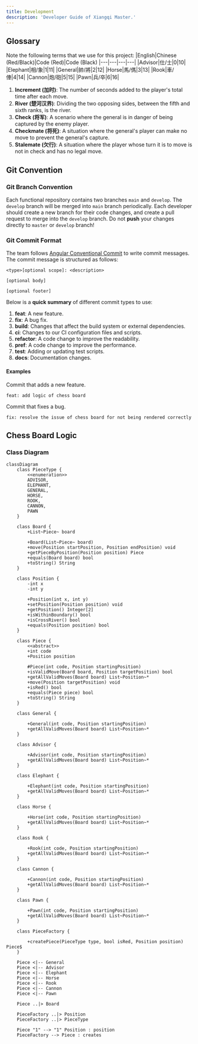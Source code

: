 ```yaml
---
title: Development
description: 'Developer Guide of Xiangqi Master.'
---
```


## Glossary
Note the following terms that we use for this project:
|English|Chinese (Red/Black)|Code (Red)|Code (Black)
|---|---|---|---|
|Advisor|仕/士|0|10|
|Elephant|相/象|1|11|
|General|帥/將|2|12|
|Horse|馬/傌|3|13|
|Rook|車/俥|4|14|
|Cannon|炮/砲|5|15|
|Pawn|兵/卒|6|16|

1. **Increment (加时)**: The number of seconds added to the player's total time after each move.
2. **River (楚河汉界)**: Dividing the two opposing sides, between the fifth and sixth ranks, is the river.
3. **Check (将军)**: A scenario where the general is in danger of being captured by the enemy player.
4. **Checkmate (将死)**: A situation where the general's player can make no move to prevent the general's capture.
5. **Stalemate (欠行)**: A situation where the player whose turn it is to move is not in check and has no legal move.

## Git Convention
### Git Branch Convention
Each functional repository contains two branches `main` and `develop`. The `develop` branch will be merged into `main` branch periodically. Each developer should create a new branch for 
their code changes, and create a pull request to merge into the `develop` branch.
<Warning>Do not **push** your changes directly to `master` or `develop` branch!</Warning>

### Git Commit Format
The team follows [Angular Conventional Commit](https://www.conventionalcommits.org/en/v1.0.0-beta.4/#summary) to write commit messages. The commit message is structured as follows:
```text
<type>[optional scope]: <description>

[optional body]

[optional footer]
```

Below is a **quick summary** of different commit types to use:
1. **feat**: A new feature.
2. **fix**: A bug fix.
3. **build**: Changes that affect the build system or external dependencies.
4. **ci**: Changes to our CI configuration files and scripts.
5. **refactor**: A code change to improve the readability.
6. **pref**: A code change to improve the performance.
7. **test**: Adding or updating test scripts.
8. **docs**: Documentation changes.

#### Examples
Commit that adds a new feature.
```text
feat: add logic of chess board
```

Commit that fixes a bug.
```text
fix: resolve the issue of chess board for not being rendered correctly
```

## Chess Board Logic
### Class Diagram
```mermaid
classDiagram
    class PieceType {
        <<enumeration>>
        ADVISOR,
        ELEPHANT,
        GENERAL,
        HORSE,
        ROOK,
        CANNON,
        PAWN
    }
    
    class Board {
        +List~Piece~ board
        
        +Board(List~Piece~ board)
        +move(Position startPosition, Position endPosition) void
        +getPieceByPosition(Position position) Piece
        +equals(Board board) bool
        +toString() String
    }
    
    class Position {
        -int x
        -int y
        
        +Position(int x, int y)
        +setPosition(Position position) void
        +getPosition() Integer[2]
        +isWithinBoundary() bool
        +isCrossRiver() bool
        +equals(Position position) bool
    }
    
    class Piece {
        <<abstract>>
        +int code
        +Position position
        
        #Piece(int code, Position startingPosition)
        +isValidMove(Board board, Position targetPosition) bool
        +getAllValidMoves(Board board) List~Position~*
        +move(Position targetPosition) void
        +isRed() bool
        +equals(Piece piece) bool
        +toString() String
    }
    
    class General {
        
        +General(int code, Position startingPosition)
        +getAllValidMoves(Board board) List~Position~*
    }
    
    class Advisor {
        
        +Advisor(int code, Position startingPosition)
        +getAllValidMoves(Board board) List~Position~*
    }
    
    class Elephant {
        
        +Elephant(int code, Position startingPosition)
        +getAllValidMoves(Board board) List~Position~*
    }
    
    class Horse {
        
        +Horse(int code, Position startingPosition)
        +getAllValidMoves(Board board) List~Position~*
    }
    
    class Rook {
        
        +Rook(int code, Position startingPosition)
        +getAllValidMoves(Board board) List~Position~*
    }
    
    class Cannon {
    
        +Cannon(int code, Position startingPosition)
        +getAllValidMoves(Board board) List~Position~*
    }
    
    class Pawn {     
       
        +Pawn(int code, Position startingPosition)
        +getAllValidMoves(Board board) List~Position~*
    }
    
    class PieceFactory {
        
        +createPiece(PieceType type, bool isRed, Position position) Piece$
    }
    
    Piece <|-- General
    Piece <|-- Advisor
    Piece <|-- Elephant
    Piece <|-- Horse
    Piece <|-- Rook
    Piece <|-- Cannon
    Piece <|-- Pawn
    
    Piece ..|> Board 
    
    PieceFactory ..|> Position
    PieceFactory ..|> PieceType
    
    Piece "1" --> "1" Position : position
    PieceFactory --> Piece : creates
    
```